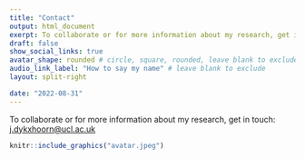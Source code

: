 ```yaml
---
title: "Contact"
output: html_document
exerpt: To collaborate or for more information about my research, get in touch. Email j.dykxhoorn@ucl.ac.uk
draft: false
show_social_links: true
avatar_shape: rounded # circle, square, rounded, leave blank to exclude
audio_link_label: "How to say my name" # leave blank to exclude
layout: split-right

date: "2022-08-31"
---
```


To collaborate or for more information about my research, get in touch: [j.dykxhoorn\@ucl.ac.uk](mailto:j.dykxhoorn@ucl.ac.uk)

```r
knitr::include_graphics("avatar.jpeg")
```
